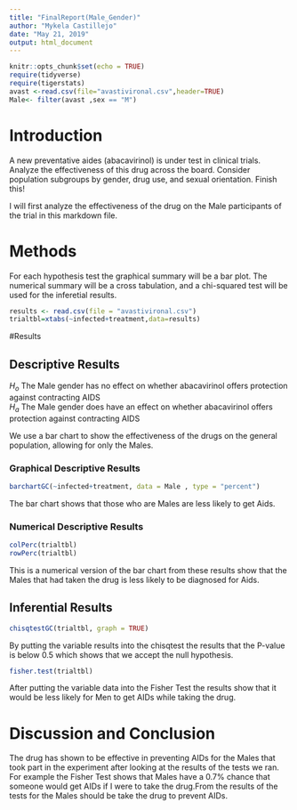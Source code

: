 ---
title: "FinalReport(Male_Gender)"
author: "Mykela Castillejo"
date: "May 21, 2019"
output: html_document
---


```{r include=FALSE,echo=FALSE}
knitr::opts_chunk$set(echo = TRUE)
require(tidyverse)
require(tigerstats)
avast <-read.csv(file="avastivironal.csv",header=TRUE)
Male<- filter(avast ,sex == "M")
```

# Introduction

<!--In this section you explain what you are trying to show.  Where did the data come from?  What is the research or other question you are trying to answer?.  If you skimp in this section expect to be marked down in your grade. Paint a picture of the project a couple of paragraphs is expected!-->

A new  preventative aides (abacavirinol) is under test in clinical trials. Analyze the effectiveness of this drug across the board. Consider population subgroups by gender, drug use, and sexual orientation. Finish this!

I will first analyze the effectiveness of the drug on the Male participants of the trial in this markdown file. 

# Methods

<!--Decide on your methods:  use "variable analysis" or other appropriate descriptors.  Make sure to choose at least one graphical method and at least one numerical method. Discuss what data manipulations may be needed for example subsetting or other binning procedures and what sort of graphical displays and inferential tools will be used!-->

For each hypothesis test the graphical summary will be a bar plot. The numerical summary will be a cross tabulation, and a chi-squared test will be used for the inferetial results.

```{r}
results <- read.csv(file = "avastivironal.csv")
trialtbl=xtabs(~infected+treatment,data=results)

```

#Results

<!--Divide this section into two sub-sections:  One for your descriptive  results and one for your inferential results.!-->

## Descriptive Results

$H_o$ The Male gender has no effect on whether abacavirinol offers protection against contracting AIDS  
$H_a$ The Male gender does have an effect on whether abacavirinol offers protection against contracting AIDS

We use a bar chart to show the effectiveness of the drugs on the general population, allowing for only the Males.


### Graphical Descriptive Results

<!--Graphical results here.  Make sure to show your code.  Provide appropriate labels for axes, giving units if possible, and provide a good title for the graph, too.  Use the graphical results to describe the patterns if any that exist in the data as focused toward the research question. Bottom line is to explain the features of the graph that are relevant to conforming or departing to what is expected by your null hypothesis !-->


```{r}
barchartGC(~infected+treatment, data = Male , type = "percent")

```

The bar chart shows that those who are Males are less likely to get Aids.

### Numerical Descriptive Results

<!--Numerical results go here. Use the numerical results to describe the patterns if any that exist in the data as focused toward the research question!-->

```{r}
colPerc(trialtbl)
rowPerc(trialtbl)
```

This is a numerical version of the bar chart from these results show that the Males that had taken the drug is less likely to be diagnosed for Aids.

## Inferential Results

<!--State hypothesis clearly.  Make sure your discussion of the inferential test covers all the aspects that the test output produces, such as test statistic, p-value etc.  Make a decision about the null hypothesis, explain the assumptions on which the selected test/procedure was based, and why the chosen procedure satisfys the assumptions and is appropriate to answer the research question!-->

```{r}
chisqtestGC(trialtbl, graph = TRUE)
```

By putting the variable results into the chisqtest the results that the P-value is below 0.5 which shows that we accept the null hypothesis.

```{r}
fisher.test(trialtbl)
```
After putting the variable data into the Fisher Test the results show that it would be less likely for Men to get AIDs while taking the drug. 


# Discussion and Conclusion

<!--Discussion and conclusion here.  If you found a relationship be sure to consider whether the relationship occurs because one of the variavbles causes the other, or whether they perhasps are related for some other reason.  Watch the chapter 6 videos from the GeorgeTown videos collection.!-->

<Summarise your results as to the effectiveness of the vaccine with explanations that could be understood by your mom>
The drug has shown to be effective in preventing AIDs for the Males that took part in the experiment after looking at the results of the tests we ran. For example the Fisher Test shows that Males have a 0.7% chance that someone would get AIDs if I were to take the drug.From the results of the tests for the Males should be take the drug to prevent AIDs.